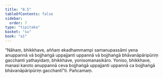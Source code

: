 ```yaml
---
title: "8.5"
tableOfContents: false
sidebar:
  order: 7
type: "tipitaka"
basket: "su"
book: "a1"
---
```



<DynamicBreadcrumb />

<Division number="75" book="a1">

<Paragraph number="158" book="a1">
“Nāhaṃ, bhikkhave, aññaṃ ekadhammampi samanupassāmi yena anuppannā vā bojjhaṅgā uppajjanti uppannā vā bojjhaṅgā bhāvanāpāripūriṃ gacchanti yathayidaṃ, bhikkhave, yonisomanasikāro. Yoniso, bhikkhave, manasi karoto anuppannā ceva bojjhaṅgā uppajjanti uppannā ca bojjhaṅgā bhāvanāpāripūriṃ gacchantī”ti.

</Paragraph>
</Division>

<Paragraph number="159" type="center" book="a1">
Pañcamaṃ.
</Paragraph>